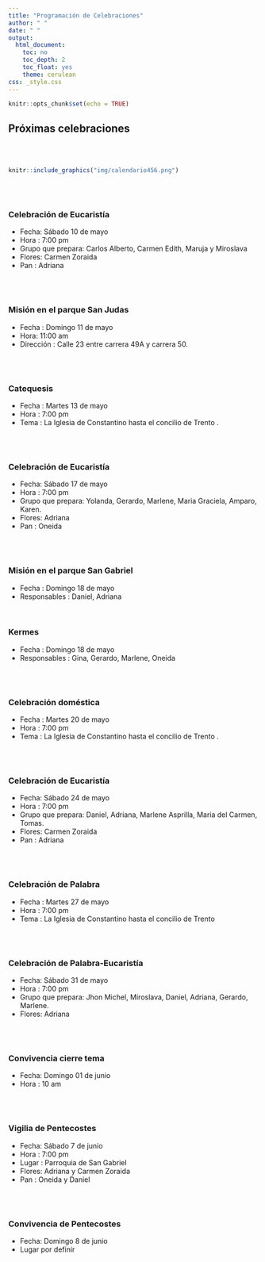 ```yaml
---
title: "Programación de Celebraciones"
author: " "
date: " "
output:
  html_document:
    toc: no
    toc_depth: 2
    toc_float: yes
    theme: cerulean
css: _style.css
---
```


```r
knitr::opts_chunk$set(echo = TRUE)
```


## **Próximas celebraciones**

</br></br>

```r
knitr::include_graphics("img/calendario456.png")
```



</br></br>



### **Celebración de Eucaristía**

* Fecha: Sábado 10 de mayo
* Hora : 7:00 pm
* Grupo que prepara: Carlos Alberto, Carmen Edith, Maruja y Miroslava
* Flores: Carmen Zoraida
* Pan : Adriana

</br></br>

### **Misión en el parque San Judas**

* Fecha : Domingo 11 de mayo
* Hora: 11:00 am
* Dirección : Calle 23 entre carrera 49A y carrera 50.


</br></br>

### **Catequesis**

* Fecha : Martes 13 de mayo
* Hora : 7:00 pm
* Tema : La Iglesia de Constantino hasta el concilio de Trento .

</br></br>

### **Celebración de Eucaristía**

* Fecha: Sábado 17 de mayo
* Hora : 7:00 pm
* Grupo que prepara: Yolanda, Gerardo, Marlene, Maria Graciela, Amparo, Karen. 
* Flores: Adriana 
* Pan : Oneida

</br></br>

### **Misión en el parque San Gabriel**

* Fecha : Domingo 18 de mayo
* Responsables : Daniel, Adriana

</br>

### **Kermes**

* Fecha : Domingo 18 de mayo
* Responsables : Gina, Gerardo, Marlene, Oneida



</br></br>

### **Celebración doméstica**

* Fecha : Martes 20 de mayo
* Hora : 7:00 pm
* Tema : La Iglesia de Constantino hasta el concilio de Trento .

</br></br>

### **Celebración de Eucaristía**

* Fecha: Sábado 24 de mayo 
* Hora : 7:00 pm
* Grupo que prepara: Daniel, Adriana, Marlene Asprilla, Maria del Carmen, Tomas.
* Flores: Carmen Zoraida
* Pan : Adriana

</br></br>

### **Celebración de Palabra**

* Fecha : Martes 27 de mayo
* Hora : 7:00 pm
* Tema : La Iglesia de Constantino hasta el concilio de Trento 


</br></br>


### **Celebración de Palabra-Eucaristía**

* Fecha: Sábado 31 de mayo
* Hora : 7:00 pm
* Grupo que prepara: Jhon Michel, Miroslava, Daniel, Adriana, Gerardo, Marlene.
* Flores: Adriana


</br></br>


### **Convivencia cierre tema **

* Fecha: Domingo 01 de junio
* Hora : 10 am

</br></br>


### **Vigilia de Pentecostes**

* Fecha: Sábado 7 de junio
* Hora : 7:00 pm
* Lugar : Parroquia de San Gabriel
* Flores: Adriana y Carmen Zoraida
* Pan : Oneida y Daniel

</br></br>

### **Convivencia de Pentecostes**

* Fecha: Domingo 8 de junio
* Lugar por definir


















